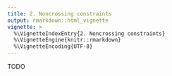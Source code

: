 ```yaml
---
title: 2. Noncrossing constraints
output: rmarkdown::html_vignette
vignette: >
  %\VignetteIndexEntry{2. Noncrossing constraints}
  %\VignetteEngine{knitr::rmarkdown}
  %\VignetteEncoding{UTF-8}
---
```


TODO